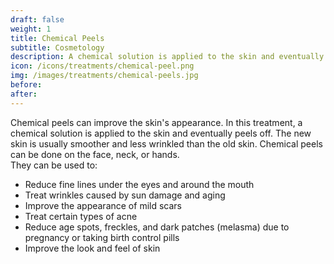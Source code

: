---
draft: false
weight: 1
title: Chemical Peels
subtitle: Cosmetology
description: A chemical solution is applied to the skin and eventually peels off, the new skin is smoother and less wrinkled.
icon: /icons/treatments/chemical-peel.png
img: /images/treatments/chemical-peels.jpg
before:
after:
---

Chemical peels can improve the skin's appearance. In this treatment, a chemical solution is applied to the skin and eventually peels off. The new skin is usually smoother and less wrinkled than the old skin.
Chemical peels can be done on the face, neck, or hands.\
They can be used to:

- Reduce fine lines under the eyes and around the mouth
- Treat wrinkles caused by sun damage and aging
- Improve the appearance of mild scars
- Treat certain types of acne
- Reduce age spots, freckles, and dark patches (melasma) due to pregnancy or taking birth control pills
- Improve the look and feel of skin
